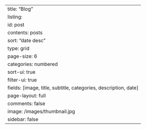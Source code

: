 ---
title: "Blog"
listing:
  id: post
  contents: posts
  sort: "date desc"
  type: grid
  page-size: 6
  categories: numbered
  sort-ui: true
  filter-ui: true
  fields: [image, title, subtitle, categories, description, date]
page-layout: full
comments: false
image: /images/thumbnail.jpg
sidebar: false
---